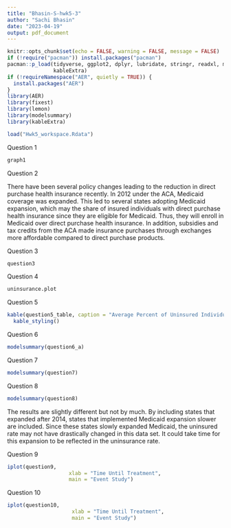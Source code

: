 ```yaml
---
title: "Bhasin-S-hwk5-3"
author: "Sachi Bhasin"
date: "2023-04-19"
output: pdf_document
---
```


```r
knitr::opts_chunk$set(echo = FALSE, warning = FALSE, message = FALSE)
if (!require("pacman")) install.packages("pacman")
pacman::p_load(tidyverse, ggplot2, dplyr, lubridate, stringr, readxl, modelsummary, data.table, gdata, scales,
               kableExtra)
if (!requireNamespace("AER", quietly = TRUE)) {
  install.packages("AER")
}
library(AER)
library(fixest)
library(lemon)
library(modelsummary)
library(kableExtra)

load("Hwk5_workspace.Rdata")
```

\vspace{.2in}
\noindent Question 1

```r
graph1 
```


\newpage

\vspace{.2in}
\noindent Question 2

There have been several policy changes leading to the reduction in direct purchase health insurance recently. In 2012 under the ACA, Medicaid coverage was expanded. This led to several states adopting Medicaid expansion, which may the share of insured individuals with direct purchase health insurance since they are eligible for Medicaid. Thus, they will enroll in Medicaid over direct purchase health insurance. In addition, subsidies and tax credits from the ACA made insurance purchases through exchanges more affordable compared to direct purchase products.


\newpage

\vspace{.2in}
\noindent Question 3

```r
question3
```


\newpage

\vspace{.2in}
\noindent Question 4

```r
uninsurance.plot   
```


\newpage


\vspace{.2in}
\noindent Question 5




```r
kable(question5_table, caption = "Average Percent of Uninsured Individuals in 2015 and 2015.") %>%
  kable_styling()
```


\newpage


\vspace{.2in}
\noindent Question 6





```r
modelsummary(question6_a)


```


\newpage

\vspace{.2in}
\noindent Question 7

```r
modelsummary(question7)
```


\newpage

\vspace{.2in}
\noindent Question 8

```r
modelsummary(question8)
```
The results are slightly different but not by much. By including states that expanded after 2014, states that implemented Medicaid expansion slower are included. Since these states slowly expanded Medicaid, the uninsured rate may not have drastically changed in this data set. It could take time for this expansion to be reflected in the uninsurance rate. 

\newpage

\vspace{.2in}
\noindent Question 9

```r
iplot(question9,
                    xlab = "Time Until Treatment",
                    main = "Event Study")
```


\newpage

\vspace{.2in}
\noindent Question 10 

```r
iplot(question10,
                     xlab = "Time Until Treatment",
                     main = "Event Study")
```


